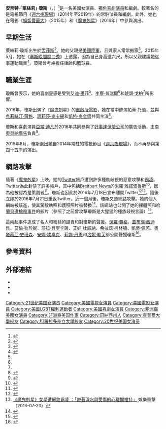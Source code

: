 {{noteTA
|G1=Show
|G2=Movie
|G3=Tv
}}
{{Infobox entertainer
| type = 女演員
| name = 萊絲莉·瓊斯
| foreignname = {{lang|en|Leslie Jones}}
| image = Leslie Jones at The Stress Factory (43785886122).jpg
| caption = 瓊斯於2018年
| birth_name = 安奈特·瓊斯<br>（{{lang|en|Annette Jones}}）
| birth_date = {{birth date and age|1967|9|7}}
| birth_place = 美國[[田納西州|田納西州]][[孟菲斯_(田納西州)|孟菲斯]]
| religion = 
| 职业 = [[獨角喜劇|獨角喜劇演員]]、[[演員|演員]]、[[編劇|編劇]]
| alma_mater = [[科羅拉多州立大學|科羅拉多州立大學]]
| yearsactive = 1987年至今
}}
'''安奈特·「萊絲莉」·瓊斯'''（{{lang-en|Annette "Leslie" Jones}}，{{bd|1967年|9月7日}}）<ref name=biographyFYIA&E>{{cite web | url = http://www.biography.com/people/leslie-jones-071516|title=Leslie Jones Biography: Actress, Comedian (1967–)| publisher=[[Biography.com|Biography.com]] ([[FYI_(TV_channel)|FYI]] / [[A&E_Networks|A&E Networks]]) | accessdate= 2016-07-19| archivedate=2016-07-19 | archiveurl= https://web.archive.org/web/20160719184104/http://www.biography.com/people/leslie-jones-071516 | deadurl=no}}</ref>是一名美國女演員、[[獨角喜劇|獨角喜劇演員]]和編劇。較著名的是電視節目《[[週六夜現場|週六夜現場]]》（2014年至2019年）的常駐演員和編劇，此外，她也在電影《[[姐姐愛最大|姐姐愛最大]]》（2015年）和《[[魔鬼剋星_(2016年電影)|魔鬼剋星]]》（2016年）中參與演出。

==早期生活==
萊絲莉·瓊斯出生於[[孟菲斯_(田納西州)|孟菲斯]]<ref name="sandiego2011">{{cite web |url=http://www.sandiego.com/articles/2011-11-03/leslie-jones-craft-comedy |title=Leslie Jones on the Craft of Comedy |publisher=SanDiego.com |date=2011-11-03 |first=Gordon |last=Downs |accessdate=2014-10-21 |archiveurl=https://web.archive.org/web/20140109052827/http://www.sandiego.com/articles/2011-11-03/leslie-jones-craft-comedy |archivedate=2014-01-09|deadurl=yes }}</ref>。她的父親是[[美國陸軍|美國陸軍]]，且與家人常常搬家<ref name="laughspin2010">{{cite web |url=http://www.laughspin.com/2010/03/15/leslie-jones-just-wants-to-make-you-laugh/ |title=Leslie Jones: Just wants to make you laugh |publisher=LaughSpin |first=Noah |last=Gardenswartz |date=2010-03-15 |accessdate=2014-11-01 |archiveurl=https://web.archive.org/web/20141102051948/http://www.laughspin.com/2010/03/15/leslie-jones-just-wants-to-make-you-laugh/ |archivedate=2014-11-02|deadurl=yes }}</ref>。2015年5月，她在《[[塞斯晚間脫口秀|塞斯晚間脫口秀]]》上透露，因為自己身高達六尺，所以父親建議她從事運動職業<ref name="seth">{{cite episode|title=Jane Fonda/Leslie Jones/Kay Cannon|series=[[Late_Night_with_Seth_Meyers|Late Night with Seth Meyers]]|url=http://www.nbc.com/late-night-with-seth-meyers/blog/tuesday-jane-fonda-leslie-jones-kay-cannon|network=[[NBC|NBC]]|airdate=May 12, 2015|accessdate=2015-08-04|deadurl=yes|archiveurl=https://web.archive.org/web/20150528042945/http://www.nbc.com/late-night-with-seth-meyers/blog/tuesday-jane-fonda-leslie-jones-kay-cannon|archivedate=2015-05-28}}</ref>。瓊斯曾考慮擔任律師和籃球員。

==職業生涯==
瓊斯曾表示，她的喜劇靈感是受到[[艾迪·墨菲|艾迪·墨菲]]<ref name="sandiego2011"/>、[[李察·普瑞爾|李察·普瑞爾]]<ref name="laughspin2010"/>和[[琥碧·戈柏|琥碧·戈柏]]<ref name="laughspin2010"/>所影響。

2016年，瓊斯出演了《[[魔鬼剋星|魔鬼剋星]]》的[[魔鬼剋星_(2016年電影)|重啟版電影]]，她在當中飾演帕蒂·托蘭，並與[[克莉絲汀·薇格|克莉絲汀·薇格]]、[[瑪莉莎·麥卡錫|瑪莉莎·麥卡錫]]和[[凱特·麥金儂|凱特·麥金儂]]共同主演<ref>{{cite web |url=http://bloody-disgusting.com/news/3329761/heres-whos-talks-ghostbusters/ |title=Meet Your All-Female ‘Ghostbusters’! |publisher=Bloody Disgusting |date=2014-10-20 |first=Nellie |last=Andreeva |accessdate=2014-10-21 |archive-date=2015-01-30 |archive-url=https://web.archive.org/web/20150130195338/http://bloody-disgusting.com/news/3329761/heres-whos-talks-ghostbusters/ |dead-url=no }}</ref>。

瓊斯和喜劇演員[[亞當·迪凡|亞當·迪凡]]於2016年共同參與了[[好事達|好事達保險公司]]的廣告活動，由[[李奧貝納廣告|李奧貝納廣告]]負責<ref name= "comedic">{{cite news |last=Lazare |first=Lewis |url=http://www.bizjournals.com/chicago/news/2016/05/12/allstate-turns-to-adam-devine-and-leslie-jones-for.html |title=Allstate turns to Adam DeVine and Leslie Jones for comedic effect in new brand ads |work=[[Chicago_Business_Journal|Chicago Business Journal]] |date=2016-05-12 |accessdate=2016-06-05 |archive-date=2016-06-24 |archive-url=https://web.archive.org/web/20160624113618/http://www.bizjournals.com/chicago/news/2016/05/12/allstate-turns-to-adam-devine-and-leslie-jones-for.html |dead-url=no }}</ref>。

2019年8月，瓊斯退出她自2014年常駐的電視節目《[[週六夜現場|週六夜現場]]》，而不再參與第四十五季的演出。

==網路攻擊==
隨著《[[魔鬼剋星_(2016年電影)|魔鬼剋星]]》上映，她的[[Twitter|Twitter]]帳戶遭到許多種族歧視的惡意攻擊和[[霸凌|霸凌]]。Twitter為此封禁了許多帳戶，其中包括[[Breitbart_News|Breitbart News]]的[[米羅·雅諾波魯斯|米羅·雅諾波魯斯]]<ref>{{cite news|last=Roy|first=Jessica|title=Twitter bans Breitbart's Milo Yiannopoulos for harassment|url=http://www.latimes.com/entertainment/la-et-mn-twitter-milo-yiannopoulos-20160719-snap-story.html|accessdate=2016-07-20|work=[[Los_Angeles_Times|Los Angeles Times]]|date=2016-07-19|archive-date=2016-07-21|archive-url=https://web.archive.org/web/20160721120514/http://www.latimes.com/entertainment/la-et-mn-twitter-milo-yiannopoulos-20160719-snap-story.html|dead-url=no}}</ref>，因為他被認為是策劃者<ref>{{cite news|last1=Jenkins|first1=Nash|title=Twitter Suspends Account of Conservative Writer Milo Yiannopoulos|url=http://time.com/4414400/milo-yiannopolous-twitter-abuse/|accessdate=2016-07-21|work=Time|date=2016-07-20|quote=Among the suspended accounts is that of incendiary right-wing pundit Milo Yiannopoulos, who reportedly spearheaded the coordinated assault.|archive-date=2016-07-23|archive-url=https://web.archive.org/web/20160723172302/http://time.com/4414400/milo-yiannopolous-twitter-abuse/|dead-url=no}}</ref>。瓊斯也因此於2016年7月18日宣布離開Twitter<ref>{{cite news|last=Fisher|first=Lucina|title='Ghostbusters' Star Leslie Jones Quits Twitter After Online Harassment|url=http://abcnews.go.com/Entertainment/ghostbusters-star-leslie-jones-quits-twitter-online-harassment/story?id=40698459|accessdate=2016-07-20|work=[[ABC_News|ABC News]]|date=2016-07-20|archive-date=2016-07-21|archive-url=https://web.archive.org/web/20160721111231/http://abcnews.go.com/Entertainment/ghostbusters-star-leslie-jones-quits-twitter-online-harassment/story?id=40698459|dead-url=no}}</ref><ref>[http://punchline.asia/archives/29030 《魔鬼剋星》女星遭網路霸凌 ：「帶著淚水與受傷的心離開推特」] {{Wayback|url=http://punchline.asia/archives/29030 |date=20160724003028 }} 娛樂重擊（2016-07-20）</ref>。隨後立即於2016年7月21日重返Twitter。近一個月後，瓊斯又遭網路攻擊。她的個人網站被駭進，使其駕駛執照和護照照片被替換<ref>{{Cite web |url=http://www.nydailynews.com/entertainment/leslie-jones-website-hacked-article-1.2764043?cid=bitly |title=存档副本 |accessdate=2016-08-29 |archive-date=2016-08-27 |archive-url=https://web.archive.org/web/20160827013139/http://www.nydailynews.com/entertainment/leslie-jones-website-hacked-article-1.2764043?cid=bitly |dead-url=no }}</ref>。該網站也公開了她的裸體照和[[哈蘭貝遭槍殺事件|哈蘭貝遭槍殺事件]]的影片（參照了之前曾攻擊瓊斯是大猩猩的種族歧視言論）<ref>{{Cite web |url=http://www.thedailybeast.com/articles/2016/08/24/the-hacking-of-leslie-jones-exposes-misogynoir-at-its-worst.html |title=存档副本 |accessdate=2016-08-29 |archive-date=2016-08-28 |archive-url=https://web.archive.org/web/20160828164223/http://www.thedailybeast.com/articles/2016/08/24/the-hacking-of-leslie-jones-exposes-misogynoir-at-its-worst.html |dead-url=no }}</ref>。

這兩起事件造成了名人和粉絲的譴責和對瓊斯的聲援。[[保羅·費格|保羅·費格]]、[[蓋布瑞·西迪貝|蓋布瑞·西迪貝]]、[[艾倫·狄珍妮|艾倫·狄珍妮]]、[[莎拉·貝寧卡薩|莎拉·貝寧卡薩]]、[[艾娃·杜威納|艾娃·杜威納]]、[[希拉蕊·柯林頓|希拉蕊·柯林頓]]、[[凱蒂·佩芮|凱蒂·佩芮]]、[[奧塔薇亞·史班森|奧塔薇亞·史班森]]、[[安娜·坎卓克|安娜·坎卓克]]、[[莉娜·丹恩|莉娜·丹恩]]和[[洛妮·勒芙|洛妮·勒芙]]都公開聲援瓊斯<ref>{{Cite web |url=http://www.wired.com/2016/08/good-people-internet-love-leslie-jones/ |title=存档副本 |accessdate=2016-08-29 |archive-date=2016-08-28 |archive-url=https://web.archive.org/web/20160828163652/http://www.wired.com/2016/08/good-people-internet-love-leslie-jones/ |dead-url=no }}</ref>。

==參考資料==
{{reflist|30em}}

==外部連結==
{{Commons category|Leslie Jones (comedian)}}
* {{official website|http://www.justleslie.com}}
* {{IMDb name|nm0428656|label=Leslie Jones}}
* {{twitter|Lesdoggg}}

{{Authority control}}
{{DEFAULTSORT:Jones, Leslie}}
[[Category:21世纪美国女演员|Category:21世纪美国女演员]]
[[Category:美國電視女演員|Category:美國電視女演員]]
[[Category:美國電影女演員|Category:美國電影女演員]]
[[Category:美國LGBT權利運動者|Category:美國LGBT權利運動者]]
[[Category:美國喜劇女演員|Category:美國喜劇女演員]]
[[Category:非洲裔美國女演員|Category:非洲裔美國女演員]]
[[Category:非洲裔美国作家|Category:非洲裔美国作家]]
[[Category:田納西州人|Category:田納西州人]]
[[Category:查普曼大學校友|Category:查普曼大學校友]]
[[Category:科羅拉多州立大學校友|Category:科羅拉多州立大學校友]]
[[Category:20世纪美国女演员|Category:20世纪美国女演员]]